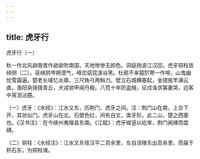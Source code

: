 ```yaml
---
---
---
```

title: 虎牙行
---



虎牙行〔一〕


秋一作北风歘吸晋作歘歘吹南国，天地惨惨无颜色。洞庭扬波江汉回，虎牙铜柱皆倾侧〔二〕。巫峡阴岑朔漠气，峰峦窈窕溪谷黑。杜鹃不来猿狖寒一作啼，山鬼幽忧雪霜逼。楚老长嗟忆炎瘴，三尺角弓两斛力。壁立石城横塞起，金错旌竿满云直。渔阳突骑猎青丘，犬戎锁甲闻丹极。八荒十年防盗贼，征戍诛求寡妻哭，远客中宵泪沾臆。

〔一〕虎牙：《水经》：江水又东，历荆门、虎牙之间。注：荆门山在南，上合下开，其状似门。虎牙山在北，石壁色红，间有白文，类牙形。此二山，楚之西塞也。《汉书注》：在今峡州夷陵县东南。《江赋》：虎牙嵥竖以屹崒，荆门阙竦而盘礴。

〔二〕铜柱：《水经注》：江水又东径汉平二百余里，左自涪陵东出百余里，而届于积石东，为铜柱滩。